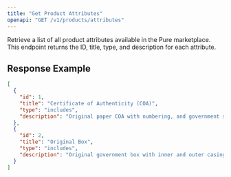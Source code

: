 ```yaml
---
title: "Get Product Attributes"
openapi: "GET /v1/products/attributes"
---
```


Retrieve a list of all product attributes available in the Pure marketplace. This endpoint returns the ID, title, type, and description for each attribute.

## Response Example

```json
[
  {
    "id": 1,
    "title": "Certificate of Authenticity (COA)",
    "type": "includes",
    "description": "Original paper COA with numbering, and government seal"
  },
  {
    "id": 2,
    "title": "Original Box",
    "type": "includes",
    "description": "Original government box with inner and outer casing"
  }
]
```
